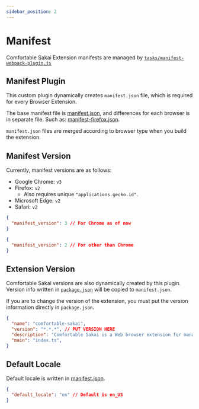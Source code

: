 ```yaml
---
sidebar_position: 2
---
```


# Manifest
Comfortable Sakai Extension manifests are managed by [`tasks/manifest-webpack-plugin.js`](https://github.com/kyoto-u/comfortable-sakai/blob/master/tasks/manifest-webpack-plugin.js)


## Manifest Plugin
This custom plugin dynamically creates `manifest.json` file, which is required for every Browser Extension.  

The base manifest file is [manifest.json](https://github.com/kyoto-u/comfortable-sakai/blob/master/manifest.json),
and differences for each browser is in separate file. Such as: [manifest-firefox.json](https://github.com/kyoto-u/comfortable-sakai/blob/master/manifest-firefox.json).  

`manifest.json` files are merged according to browser type when you build the extension.

## Manifest Version
Currently, manifest versions are as follows:
- Google Chrome: `v3`
- Firefox: `v2`
  - Also requires unique `"applications.gecko.id"`.
- Microsoft Edge: `v2`
- Safari: `v2`

```json title="manifest.json"
{
  "manifest_version": 3 // For Chrome as of now
}
```

```json title="manifest-v2.json"
{
  "manifest_version": 2 // For other than Chrome
}
```

## Extension Version
Comfortable Sakai versions are also dynamically created by this plugin.  
Version info written in [`package.json`](https://github.com/kyoto-u/comfortable-sakai/blob/master/package.json)
will be copied to `manifest.json`.  

If you are to change the version of the extension, you must put the version information directly in `package.json`.

```json title="package.json"
{
  "name": "comfortable-sakai",
  "version": "*.*.*", // PUT VERSION HERE
  "description": "Comfortable Sakai is a Web browser extension for managing assignments and quizzes on Sakai LMS.",
  "main": "index.ts",
}
```

## Default Locale
Default locale is written in [manifest.json](https://github.com/kyoto-u/comfortable-sakai/blob/master/manifest.json).  
```json title="manifest.json"
{
  "default_locale": "en" // Default is en_US
}
```
